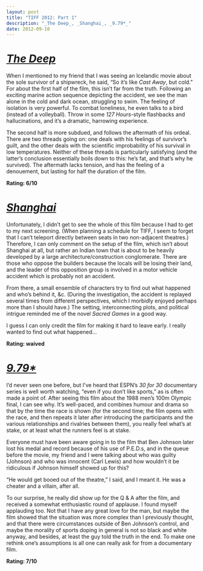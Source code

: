 ```yaml
---
layout: post
title: "TIFF 2012: Part 1"
description: "_The Deep_, _Shanghai_, _9.79*_"
date: 2012-09-10
---
```


# [_The Deep_](http://www.imdb.com/title/tt1764275/)

When I mentioned to my friend that I was seeing an Icelandic movie about the sole survivor of a shipwreck, he said, “So it’s like _Cast Away_, but cold.” For about the first half of the film, this isn’t far from the truth. Following an exciting marine action sequence depicting the accident, we see the man alone in the cold and dark ocean, struggling to swim. The feeling of isolation is very powerful. To combat loneliness, he even talks to a bird (instead of a volleyball). Throw in some _127 Hours_-style flashbacks and hallucinations, and it’s a dramatic, harrowing experience.

The second half is more subdued, and follows the aftermath of his ordeal. There are two threads going on: one deals with his feelings of survivor’s guilt, and the other deals with the scientific improbability of his survival in low temperatures. Neither of these threads is particularly satisfying (and the latter’s conclusion essentially boils down to this: he’s fat, and that’s why he survived). The aftermath lacks tension, and has the feeling of a denouement, but lasting for half the duration of the film.

**Rating: 6/10**

# [_Shanghai_](http://www.imdb.com/title/tt2072227/)

Unfortunately, I didn’t get to see the whole of this film because I had to get to my next screening. (When planning a schedule for TIFF, I seem to forget that I can’t teleport directly between seats in two non-adjacent theatres.) Therefore, I can only comment on the setup of the film, which isn’t about Shanghai at all, but rather an Indian town that is about to be heavily developed by a large architecture/construction conglomerate. There are those who oppose the builders because the locals will be losing their land, and the leader of this opposition group is involved in a motor vehicle accident which is probably not an accident.

From there, a small ensemble of characters try to find out what happened and who’s behind it, &c. (During the investigation, the accident is replayed several times from different perspectives, which I morbidly enjoyed perhaps more than I should have.) The setting, interconnecting plots, and political intrigue reminded me of the novel _Sacred Games_ in a good way.

I guess I can only credit the film for making it hard to leave early. I really wanted to find out what happened...

**Rating: waived**

# [_9.79*_](http://www.imdb.com/title/tt2318158/)

I’d never seen one before, but I’ve heard that ESPN’s _30 for 30_ documentary series is well worth watching, “even if you don’t like sports,” as is often made a point of. After seeing this film about the 1988 men’s 100m Olympic final, I can see why. It’s well-paced, and combines humour and drama so that by the time the race is shown (for the second time; the film opens with the race, and then repeats it later after introducing the participants and the various relationships and rivalries between them), you really feel what’s at stake, or at least what the runners feel is at stake.

Everyone must have been aware going in to the film that Ben Johnson later lost his medal and record because of his use of P.E.D.s, and in the queue before the movie, my friend and I were talking about who was guilty (Johnson) and who was innocent (Carl Lewis) and how wouldn’t it be ridiculous if Johnson himself showed up for this?

“He would get booed out of the theatre,” I said, and I meant it. He was a cheater and a villain, after all.

To our surprise, he really did show up for the Q & A after the film, and received a somewhat enthusiastic round of applause. I found myself applauding too. Not that I have any great love for the man, but maybe the film showed that the situation was more complex than I previously thought, and that there were circumstances outside of Ben Johnson’s control, and maybe the morality of sports doping in general is not so black and white anyway, and besides, at least the guy told the truth in the end. To make one rethink one’s assumptions is all one can really ask for from a documentary film.

**Rating: 7/10**